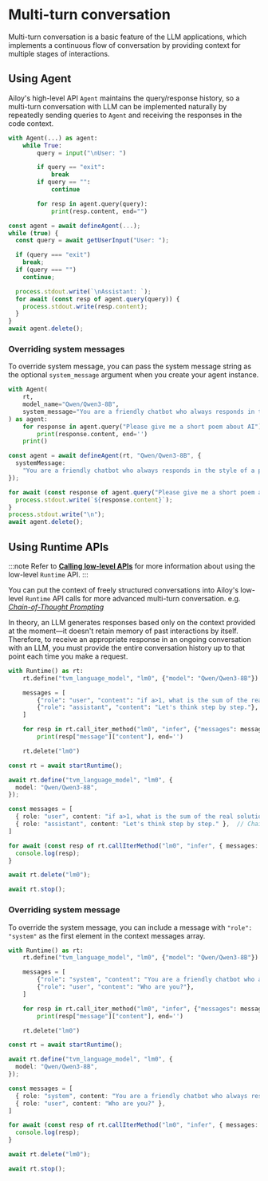 # Multi-turn conversation

Multi-turn conversation is a basic feature of the LLM applications, which implements a continuous flow of conversation by providing context for multiple stages of interactions.

## Using Agent

Ailoy's high-level API `Agent` maintains the query/response history, so a multi-turn conversation with LLM can be implemented naturally by repeatedly sending queries to `Agent` and receiving the responses  in the code context.

<CodeTabs>

```python
with Agent(...) as agent:
    while True:
        query = input("\nUser: ")

        if query == "exit":
            break
        if query == "":
            continue

        for resp in agent.query(query):
            print(resp.content, end="")
```

```typescript
const agent = await defineAgent(...);
while (true) {
  const query = await getUserInput("User: ");

  if (query === "exit")
    break;
  if (query === "")
    continue;

  process.stdout.write(`\nAssistant: `);
  for await (const resp of agent.query(query)) {
    process.stdout.write(resp.content);
  }
}
await agent.delete();
```

</CodeTabs>

### Overriding system messages

To override system message, you can pass the system message string as the optional `system_message` argument when you create your agent instance.

<CodeTabs>

```python
with Agent(
    rt,
    model_name="Qwen/Qwen3-8B",
    system_message="You are a friendly chatbot who always responds in the style of a pirate.",
) as agent:
    for response in agent.query("Please give me a short poem about AI"):
        print(response.content, end='')
    print()
```

```typescript
const agent = await defineAgent(rt, "Qwen/Qwen3-8B", {
  systemMessage:
    "You are a friendly chatbot who always responds in the style of a pirate.",
});

for await (const response of agent.query("Please give me a short poem about AI")) {
  process.stdout.write(`${response.content}`);
}
process.stdout.write("\n");
await agent.delete();
```

</CodeTabs>

## Using Runtime APIs
:::note
Refer to **[Calling low-level APIs](calling-low-level-apis)** for more information about using the low-level `Runtime` API.
:::

You can put the context of freely structured conversations into Ailoy's low-level `Runtime` API calls for more advanced multi-turn conversation. e.g. *[Chain-of-Thought Prompting](https://arxiv.org/abs/2201.11903)*

In theory, an LLM generates responses based only on the context provided at the moment—it doesn't retain memory of past interactions by itself. Therefore, to receive an appropriate response in an ongoing conversation with an LLM, you must provide the entire conversation history up to that point each time you make a request.

<CodeTabs>

```python
with Runtime() as rt:
    rt.define("tvm_language_model", "lm0", {"model": "Qwen/Qwen3-8B"})

    messages = [
        {"role": "user", "content": "if a>1, what is the sum of the real solutions of 'sqrt(a-sqrt(a+x))=x'?"},
        {"role": "assistant", "content": "Let's think step by step."},  # Chain-of-Thought prompt
    ]

    for resp in rt.call_iter_method("lm0", "infer", {"messages": messages}):
        print(resp["message"]["content"], end='')

    rt.delete("lm0")
```

```typescript
const rt = await startRuntime();

await rt.define("tvm_language_model", "lm0", {
  model: "Qwen/Qwen3-8B",
});

const messages = [
  { role: "user", content: "if a>1, what is the sum of the real solutions of 'sqrt(a-sqrt(a+x))=x'?" },
  { role: "assistant", content: "Let's think step by step." },  // Chain-of-Thought prompt
]

for await (const resp of rt.callIterMethod("lm0", "infer", { messages: messages })) {
  console.log(resp);
}

await rt.delete("lm0");

await rt.stop();
```

</CodeTabs>

### Overriding system message

To override the system message, you can include a message with `"role": "system"` as the first element in the context messages array.

<CodeTabs>

```python
with Runtime() as rt:
    rt.define("tvm_language_model", "lm0", {"model": "Qwen/Qwen3-8B"})

    messages = [
        {"role": "system", "content": "You are a friendly chatbot who always responds in the style of a pirate."},
        {"role": "user", "content": "Who are you?"},
    ]

    for resp in rt.call_iter_method("lm0", "infer", {"messages": messages}):
        print(resp["message"]["content"], end='')

    rt.delete("lm0")
```

```typescript
const rt = await startRuntime();

await rt.define("tvm_language_model", "lm0", {
  model: "Qwen/Qwen3-8B",
});

const messages = [
  { role: "system", content: "You are a friendly chatbot who always responds in the style of a pirate." },
  { role: "user", content: "Who are you?" },
]

for await (const resp of rt.callIterMethod("lm0", "infer", { messages: messages })) {
  console.log(resp);
}

await rt.delete("lm0");

await rt.stop();
```
</CodeTabs>
